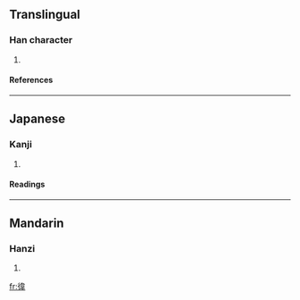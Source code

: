 ==Translingual==
===Han character===
{{Han char|rn=60|rad=彳|as=09|sn=12|four=2425<sub>6</sub>|canj=竹人木一手 (HODMQ)}}
# {{defn|Han|sort=彳09}}
====References====
{{Han ref|kx=0370.050|dkj=10192|dj=0696.060|hdz=20836.130|uh=5FAB|ud=24491|bh=D8F7|bd=55543}}
----
==Japanese==
===Kanji===
{{ja-kanji|grade=|rs=彳09}}
# {{defn|Japanese}} 
====Readings====
{{ja-readings|on=[[い]] (i)|kun=[[やく]] (yaku)}}
----
==Mandarin==
===Hanzi===
{{cmn-hanzi|pin=[[wěi]] ([[wei3]])|wg=wei<sup>3</sup>}}
# {{defn|Mandarin}}

[[fr:徫]]